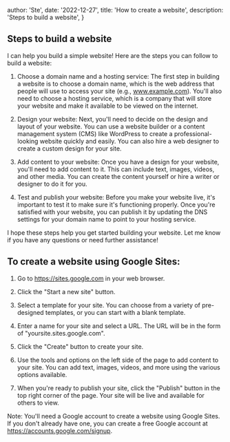 
  author: 'Ste',
  date: '2022-12-27',
  title: 'How to create a website',
  description: 'Steps to build a website',
}


## Steps to build a website

I can help you build a simple website! Here are the steps you can follow to build a website:

1. Choose a domain name and a hosting service: The first step in building a website is to choose a domain name, which is the web address that people will use to access your site (e.g., www.example.com). You'll also need to choose a hosting service, which is a company that will store your website and make it available to be viewed on the internet.

2. Design your website: Next, you'll need to decide on the design and layout of your website. You can use a website builder or a content management system (CMS) like WordPress to create a professional-looking website quickly and easily. You can also hire a web designer to create a custom design for your site.

3. Add content to your website: Once you have a design for your website, you'll need to add content to it. This can include text, images, videos, and other media. You can create the content yourself or hire a writer or designer to do it for you.

4. Test and publish your website: Before you make your website live, it's important to test it to make sure it's functioning properly. Once you're satisfied with your website, you can publish it by updating the DNS settings for your domain name to point to your hosting service.

I hope these steps help you get started building your website. Let me know if you have any questions or need further assistance!

## To create a website using Google Sites:

1. Go to https://sites.google.com in your web browser.

2. Click the "Start a new site" button.

3. Select a template for your site. You can choose from a variety of pre-designed templates, or you can start with a blank template.

4. Enter a name for your site and select a URL. The URL will be in the form of "yoursite.sites.google.com".

5. Click the "Create" button to create your site.

6. Use the tools and options on the left side of the page to add content to your site. You can add text, images, videos, and more using the various options available.

7. When you're ready to publish your site, click the "Publish" button in the top right corner of the page. Your site will be live and available for others to view.

Note: You'll need a Google account to create a website using Google Sites. If you don't already have one, you can create a free Google account at https://accounts.google.com/signup.